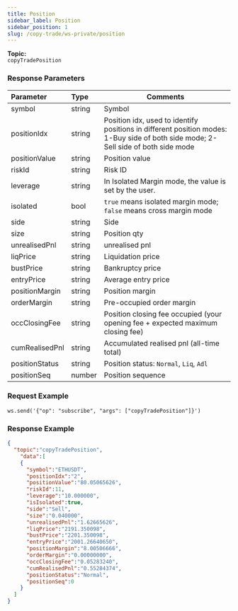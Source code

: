 ```yaml
---
title: Position
sidebar_label: Position
sidebar_position: 1
slug: /copy-trade/ws-private/position
---
```



**Topic:**<br/>
`copyTradePosition`

### Response Parameters
| Parameter | Type | Comments|
|:----- |:-----|----- |
|symbol|string |Symbol |
|positionIdx |string |Position idx, used to identify positions in different position modes: 1-Buy side of both side mode; 2-Sell side of both side mode |
|positionValue |string |Position value |
|riskId |string |Risk ID |
|leverage |string |In Isolated Margin mode, the value is set by the user. |
|isolated |bool |`true` means isolated margin mode; `false` means cross margin mode |
|side |string |Side |
|size |string |Position qty |
|unrealisedPnl |string |unrealised pnl |
|liqPrice |string |Liquidation price |
|bustPrice |string |Bankruptcy price |
|entryPrice |string |Average entry price |
|positionMargin |string |Position margin |
|orderMargin |string |Pre-occupied order margin |
|occClosingFee |string |Position closing fee occupied (your opening fee + expected maximum closing fee) |
|cumRealisedPnl |string |Accumulated realised pnl (all-time total) |
|positionStatus |string |Position status: `Normal`, `Liq`, `Adl` |
|positionSeq |number |Position sequence |

### Request Example

```http
ws.send('{"op": "subscribe", "args": ["copyTradePosition"]}')
```

### Response Example

```json
{
  "topic":"copyTradePosition",
    "data":[
    {
      "symbol":"ETHUSDT",
      "positionIdx":"2",
      "positionValue":"80.05065626",
      "riskId":11,
      "leverage":"10.000000",
      "isIsolated":true,
      "side":"Sell",
      "size":"0.040000",
      "unrealisedPnl":"1.62665626",
      "liqPrice":"2191.350098",
      "bustPrice":"2201.350098",
      "entryPrice":"2001.26640650",
      "positionMargin":"8.00506666",
      "orderMargin":"0.00000000",
      "occClosingFee":"0.05283240",
      "cumRealisedPnl":"0.55284374",
      "positionStatus":"Normal",
      "positionSeq":0
    }
  ]
}
```

